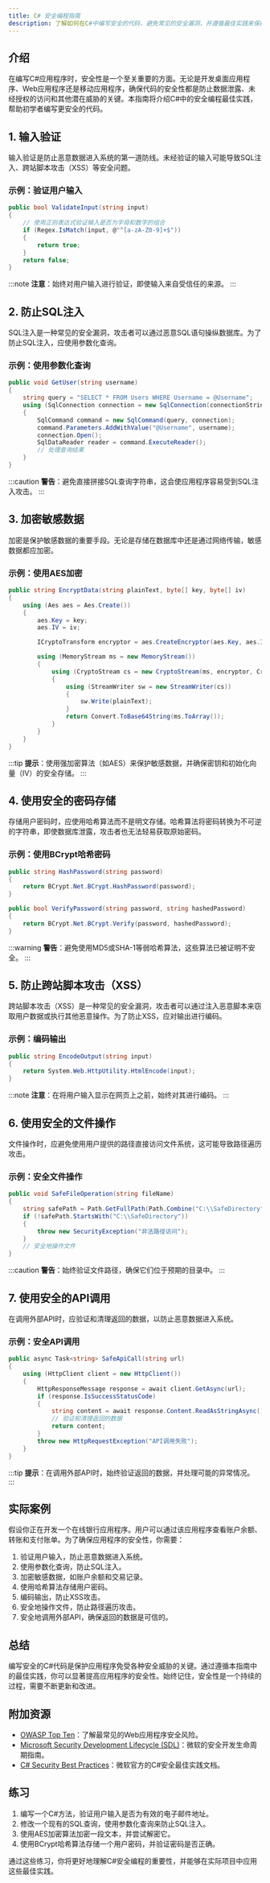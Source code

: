 ```yaml
---
title: C# 安全编程指南
description: 了解如何在C#中编写安全的代码，避免常见的安全漏洞，并遵循最佳实践来保护应用程序。
---
```


## 介绍

在编写C#应用程序时，安全性是一个至关重要的方面。无论是开发桌面应用程序、Web应用程序还是移动应用程序，确保代码的安全性都是防止数据泄露、未经授权的访问和其他潜在威胁的关键。本指南将介绍C#中的安全编程最佳实践，帮助初学者编写更安全的代码。

## 1. 输入验证

输入验证是防止恶意数据进入系统的第一道防线。未经验证的输入可能导致SQL注入、跨站脚本攻击（XSS）等安全问题。

### 示例：验证用户输入

```csharp
public bool ValidateInput(string input)
{
    // 使用正则表达式验证输入是否为字母和数字的组合
    if (Regex.IsMatch(input, @"^[a-zA-Z0-9]+$"))
    {
        return true;
    }
    return false;
}
```

:::note
**注意**：始终对用户输入进行验证，即使输入来自受信任的来源。
:::

## 2. 防止SQL注入

SQL注入是一种常见的安全漏洞，攻击者可以通过恶意SQL语句操纵数据库。为了防止SQL注入，应使用参数化查询。

### 示例：使用参数化查询

```csharp
public void GetUser(string username)
{
    string query = "SELECT * FROM Users WHERE Username = @Username";
    using (SqlConnection connection = new SqlConnection(connectionString))
    {
        SqlCommand command = new SqlCommand(query, connection);
        command.Parameters.AddWithValue("@Username", username);
        connection.Open();
        SqlDataReader reader = command.ExecuteReader();
        // 处理查询结果
    }
}
```

:::caution
**警告**：避免直接拼接SQL查询字符串，这会使应用程序容易受到SQL注入攻击。
:::

## 3. 加密敏感数据

加密是保护敏感数据的重要手段。无论是存储在数据库中还是通过网络传输，敏感数据都应加密。

### 示例：使用AES加密

```csharp
public string EncryptData(string plainText, byte[] key, byte[] iv)
{
    using (Aes aes = Aes.Create())
    {
        aes.Key = key;
        aes.IV = iv;

        ICryptoTransform encryptor = aes.CreateEncryptor(aes.Key, aes.IV);

        using (MemoryStream ms = new MemoryStream())
        {
            using (CryptoStream cs = new CryptoStream(ms, encryptor, CryptoStreamMode.Write))
            {
                using (StreamWriter sw = new StreamWriter(cs))
                {
                    sw.Write(plainText);
                }
                return Convert.ToBase64String(ms.ToArray());
            }
        }
    }
}
```

:::tip
**提示**：使用强加密算法（如AES）来保护敏感数据，并确保密钥和初始化向量（IV）的安全存储。
:::

## 4. 使用安全的密码存储

存储用户密码时，应使用哈希算法而不是明文存储。哈希算法将密码转换为不可逆的字符串，即使数据库泄露，攻击者也无法轻易获取原始密码。

### 示例：使用BCrypt哈希密码

```csharp
public string HashPassword(string password)
{
    return BCrypt.Net.BCrypt.HashPassword(password);
}

public bool VerifyPassword(string password, string hashedPassword)
{
    return BCrypt.Net.BCrypt.Verify(password, hashedPassword);
}
```

:::warning
**警告**：避免使用MD5或SHA-1等弱哈希算法，这些算法已被证明不安全。
:::

## 5. 防止跨站脚本攻击（XSS）

跨站脚本攻击（XSS）是一种常见的安全漏洞，攻击者可以通过注入恶意脚本来窃取用户数据或执行其他恶意操作。为了防止XSS，应对输出进行编码。

### 示例：编码输出

```csharp
public string EncodeOutput(string input)
{
    return System.Web.HttpUtility.HtmlEncode(input);
}
```

:::note
**注意**：在将用户输入显示在网页上之前，始终对其进行编码。
:::

## 6. 使用安全的文件操作

文件操作时，应避免使用用户提供的路径直接访问文件系统，这可能导致路径遍历攻击。

### 示例：安全文件操作

```csharp
public void SafeFileOperation(string fileName)
{
    string safePath = Path.GetFullPath(Path.Combine("C:\\SafeDirectory", fileName));
    if (!safePath.StartsWith("C:\\SafeDirectory"))
    {
        throw new SecurityException("非法路径访问");
    }
    // 安全地操作文件
}
```

:::caution
**警告**：始终验证文件路径，确保它们位于预期的目录中。
:::

## 7. 使用安全的API调用

在调用外部API时，应验证和清理返回的数据，以防止恶意数据进入系统。

### 示例：安全API调用

```csharp
public async Task<string> SafeApiCall(string url)
{
    using (HttpClient client = new HttpClient())
    {
        HttpResponseMessage response = await client.GetAsync(url);
        if (response.IsSuccessStatusCode)
        {
            string content = await response.Content.ReadAsStringAsync();
            // 验证和清理返回的数据
            return content;
        }
        throw new HttpRequestException("API调用失败");
    }
}
```

:::tip
**提示**：在调用外部API时，始终验证返回的数据，并处理可能的异常情况。
:::

## 实际案例

假设你正在开发一个在线银行应用程序。用户可以通过该应用程序查看账户余额、转账和支付账单。为了确保应用程序的安全性，你需要：

1. 验证用户输入，防止恶意数据进入系统。
2. 使用参数化查询，防止SQL注入。
3. 加密敏感数据，如账户余额和交易记录。
4. 使用哈希算法存储用户密码。
5. 编码输出，防止XSS攻击。
6. 安全地操作文件，防止路径遍历攻击。
7. 安全地调用外部API，确保返回的数据是可信的。

## 总结

编写安全的C#代码是保护应用程序免受各种安全威胁的关键。通过遵循本指南中的最佳实践，你可以显著提高应用程序的安全性。始终记住，安全性是一个持续的过程，需要不断更新和改进。

## 附加资源

- [OWASP Top Ten](https://owasp.org/www-project-top-ten/)：了解最常见的Web应用程序安全风险。
- [Microsoft Security Development Lifecycle (SDL)](https://www.microsoft.com/en-us/securityengineering/sdl)：微软的安全开发生命周期指南。
- [C# Security Best Practices](https://docs.microsoft.com/en-us/dotnet/standard/security/)：微软官方的C#安全最佳实践文档。

## 练习

1. 编写一个C#方法，验证用户输入是否为有效的电子邮件地址。
2. 修改一个现有的SQL查询，使用参数化查询来防止SQL注入。
3. 使用AES加密算法加密一段文本，并尝试解密它。
4. 使用BCrypt哈希算法存储一个用户密码，并验证密码是否正确。

通过这些练习，你将更好地理解C#安全编程的重要性，并能够在实际项目中应用这些最佳实践。